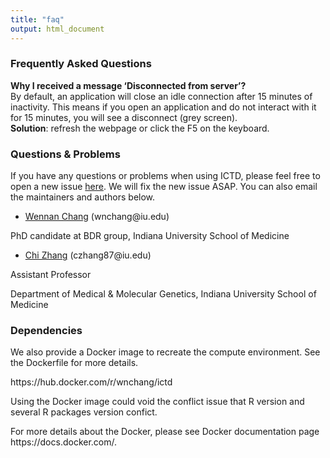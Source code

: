```yaml
---
title: "faq"
output: html_document
---
```


### Frequently Asked Questions

**Why I received a message 'Disconnected from server'?** <br/>
By default, an application will close an idle connection after 15 minutes of inactivity. This means if you open an application and do not interact with it for 15 minutes, you will see a disconnect (grey screen).<br/>
**Solution**: refresh the webpage or click the F5 on the keyboard.



### Questions & Problems

If you have any questions or problems when using ICTD, please feel free to open a new issue [here](https://github.com/zy26/ICTD/issues). We will fix the new issue ASAP.  You can also email the maintainers and authors below.

- [Wennan Chang](https://zcslab.github.io/people/wennan/)
(wnchang@iu.edu)

PhD candidate at BDR group, Indiana University School of Medicine

- [Chi Zhang](https://medicine.iu.edu/departments/genetics/faculty/27057/zhang-chi/)
(czhang87@iu.edu)

Assistant Professor

Department of Medical & Molecular Genetics, Indiana University School of Medicine



### Dependencies

We also provide a Docker image to recreate the compute environment. See the Dockerfile for more details.

https://hub.docker.com/r/wnchang/ictd

Using the Docker image could void the conflict issue that R version and several R packages version confict. 

For more details about the Docker, please see Docker documentation page https://docs.docker.com/.



